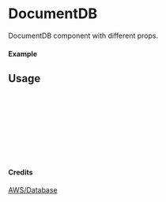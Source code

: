 
<Meta of={DocumentDB} title="AWS/Database/DocumentDB" />

# DocumentDB

DocumentDB component with different props.

#### Example

<Canvas of={DocumentDB.Primary} />

## Usage

```ts
import { DocumentDB } from "yadl-ui";

const Example = () => {
  return (
      <DocumentDB />
  );
};

export default Example;
```

#### Credits
[AWS/Database](https://aws-icons.com/)
